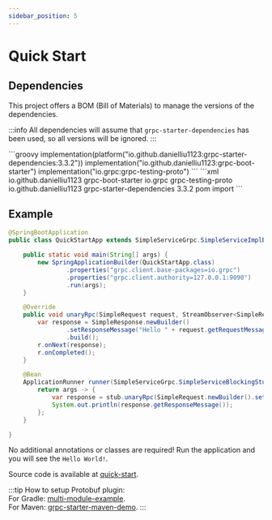 ```yaml
---
sidebar_position: 5
---
```



# Quick Start

## Dependencies

This project offers a BOM (Bill of Materials) to manage the versions of the dependencies.

:::info
All dependencies will assume that `grpc-starter-dependencies` has been used, so all versions will be ignored.
:::

<Tabs>
    <TabItem value="gradle" label="Gradle">
        ```groovy
        implementation(platform("io.github.danielliu1123:grpc-starter-dependencies:3.3.2"))
        implementation("io.github.danielliu1123:grpc-boot-starter")
        implementation("io.grpc:grpc-testing-proto")
        ```
    </TabItem>
    <TabItem value="maven" label="Maven">
        ```xml
        <dependencies>
            <dependency>
                <groupId>io.github.danielliu1123</groupId>
                <artifactId>grpc-boot-starter</artifactId>
            </dependency>
            <dependency>
                <groupId>io.grpc</groupId>
                <artifactId>grpc-testing-proto</artifactId>
            </dependency>
        </dependencies>
        <dependencyManagement>
            <dependencies>
                <dependency>
                    <groupId>io.github.danielliu1123</groupId>
                    <artifactId>grpc-starter-dependencies</artifactId>
                    <version>3.3.2</version>
                    <type>pom</type>
                    <scope>import</scope>
                </dependency>
            </dependencies>
        </dependencyManagement>
        ```
    </TabItem>
</Tabs>

## Example

```java
@SpringBootApplication
public class QuickStartApp extends SimpleServiceGrpc.SimpleServiceImplBase {

    public static void main(String[] args) {
        new SpringApplicationBuilder(QuickStartApp.class)
                .properties("grpc.client.base-packages=io.grpc")
                .properties("grpc.client.authority=127.0.0.1:9090")
                .run(args);
    }

    @Override
    public void unaryRpc(SimpleRequest request, StreamObserver<SimpleResponse> r) {
        var response = SimpleResponse.newBuilder()
                .setResponseMessage("Hello " + request.getRequestMessage())
                .build();
        r.onNext(response);
        r.onCompleted();
    }

    @Bean
    ApplicationRunner runner(SimpleServiceGrpc.SimpleServiceBlockingStub stub) { // Inject gRPC stub
        return args -> {
            var response = stub.unaryRpc(SimpleRequest.newBuilder().setRequestMessage("World!").build());
            System.out.println(response.getResponseMessage());
        };
    }

}
```

No additional annotations or classes are required! Run the application and you will see the `Hello World!`.

Source code is available at [quick-start](https://github.com/DanielLiu1123/grpc-starter/tree/main/examples/quick-start).

:::tip
How to setup Protobuf plugin: <br/>
For Gradle: [multi-module-example](https://github.com/DanielLiu1123/grpc-starter/tree/main/examples/multi-module). <br/>
For Maven: [grpc-starter-maven-demo](https://github.com/DanielLiu1123/grpc-starter-maven-demo).
:::
